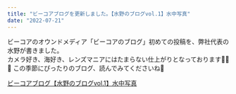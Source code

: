 ```yaml
---
title: "ビーコアブログを更新しました。【水野のブログvol.1】水中写真"
date: "2022-07-21"
---
```


ビーコアのオウンドメディア「ビーコアのブログ」初めての投稿を、弊社代表の水野が書きました。\
カメラ好き、海好き、レンズマニアにはたまらない仕上がりとなっております💁‍♀️ \
🐠 この季節にぴったりのブログ、読んでみてくださいね🤿

[ビーコアブログ【水野のブログvol.1】水中写真](https://bcore.biz/blogs/blog-2022-0721)


